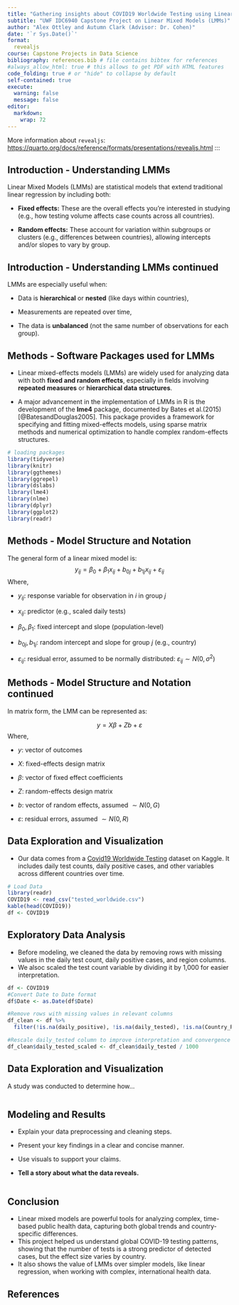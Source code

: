 ```yaml
---
title: "Gathering insights about COVID19 Worldwide Testing using Linear Mixed Models"
subtitle: "UWF IDC6940 Capstone Project on Linear Mixed Models (LMMs)"
author: "Alex Ottley and Autumn Clark (Advisor: Dr. Cohen)"
date: '`r Sys.Date()`'
format:
  revealjs
course: Capstone Projects in Data Science
bibliography: references.bib # file contains bibtex for references
#always_allow_html: true # this allows to get PDF with HTML features
code_folding: true # or "hide" to collapse by default
self-contained: true
execute: 
  warning: false
  message: false
editor: 
  markdown: 
    wrap: 72
---
```


More information about `revealjs`:
<https://quarto.org/docs/reference/formats/presentations/revealjs.html>
:::

## Introduction - Understanding LMMs {.smaller}

Linear Mixed Models (LMMs) are statistical models that extend
traditional linear regression by including both:

-   **Fixed effects:** These are the overall effects you're interested
    in studying (e.g., how testing volume affects case counts across all
    countries).

-   **Random effects:** These account for variation within subgroups or
    clusters (e.g., differences between countries), allowing intercepts
    and/or slopes to vary by group.

## Introduction - Understanding LMMs continued {.smaller}

LMMs are especially useful when:

-   Data is **hierarchical** or **nested** (like days within countries),

-   Measurements are repeated over time,

-   The data is **unbalanced** (not the same number of observations for
    each group).

## Methods - Software Packages used for LMMs {.smaller}

-   Linear mixed-effects models (LMMs) are widely used for analyzing
    data with both **fixed and random effects**, especially in fields
    involving **repeated measures** or **hierarchical data structures**.

-   A major advancement in the implementation of LMMs in R is the
    development of the **lme4** package, documented by Bates et
    al.(2015) [@BatesandDouglas2005]. This package provides a framework
    for specifying and fitting mixed-effects models, using sparse matrix
    methods and numerical optimization to handle complex random-effects
    structures.
```r
# loading packages 
library(tidyverse)
library(knitr)
library(ggthemes)
library(ggrepel)
library(dslabs)
library(lme4)
library(nlme)
library(dplyr)
library(ggplot2)
library(readr)
```
    

## Methods - Model Structure and Notation {.smaller}

The general form of a linear mixed model is: $$
y_{ij} = \beta_0 + \beta_1 x_{ij} + b_{0j} + b_{1j}x_{ij} + \varepsilon_{ij}
$$ Where,

-   $y_{ij}$: response variable for observation in $i$ in group $j$

-   $x_{ij}$: predictor (e.g., scaled daily tests)

-   $\beta_0,\beta_1$: fixed intercept and slope (population-level)

-   $b_{0j}, b_{1j}$: random intercept and slope for group $j$ (e.g.,
    country)

-   $\varepsilon_{ij}$: residual error, assumed to be normally
    distributed: $\varepsilon_{ij} \sim N (0, \sigma^2)$

## Methods - Model Structure and Notation continued {.smaller}

In matrix form, the LMM can be represented as:

$$
y = X\beta + Zb + \varepsilon
$$ Where,

-   $y$: vector of outcomes

-   $X$: fixed-effects design matrix

-   $\beta$: vector of fixed effect coefficients

-   $Z$: random-effects design matrix

-   $b$: vector of random effects, assumed $\sim N (0, G)$

-   $\varepsilon$: residual errors, assumed $\sim N(0, R)$

## Data Exploration and Visualization {.smaller}

-  Our data comes from a [Covid19 Worldwide Testing](https://www.kaggle.com/datasets/lin0li/covid19testing/data){target="_blank"} dataset on Kaggle. It includes daily test counts, daily positive cases, and other variables across different countries over time.

```r
# Load Data
library(readr)
COVID19 <- read_csv("tested_worldwide.csv")
kable(head(COVID19))
df <- COVID19

```


## Exploratory Data Analysis {.smaller}
- Before modeling, we cleaned the data by removing rows with missing values in the daily test count, daily positive cases, and region columns.
- We alsoc scaled the test count variable by dividing it by 1,000 for easier interpretation.

```r
df <- COVID19
#Convert Date to Date format
df$Date <- as.Date(df$Date)

#Remove rows with missing values in relevant columns
df_clean <- df %>%
  filter(!is.na(daily_positive), !is.na(daily_tested), !is.na(Country_Region))

#Rescale daily_tested column to improve interpretation and convergence
df_clean$daily_tested_scaled <- df_clean$daily_tested / 1000

```



## Data Exploration and Visualization {.smaller}

A study was conducted to determine how...


```r

```

## Modeling and Results

-   Explain your data preprocessing and cleaning steps.

-   Present your key findings in a clear and concise manner.

-   Use visuals to support your claims.

-   **Tell a story about what the data reveals.**

```r

```

## Conclusion

-   Linear mixed models are powerful tools for analyzing complex,
    time-based public health data, capturing both global trends and
    country-specific differences.
-   This project helped us understand global COVID-19 testing patterns,     showing that the number of tests is a strong predictor of detected       cases, but the effect size varies by country.
- It also shows the value of LMMs over simpler models, like linear regression, when working with complex, international health data.


## References
